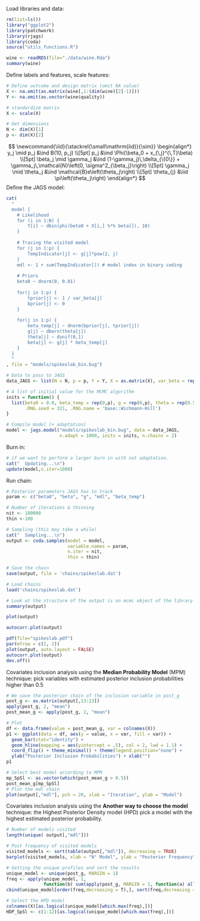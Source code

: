 Load libraries and data:
```r
rm(list=ls())
library("ggplot2")
library(patchwork)
library(rjags)
library(coda)
source("utils_functions.R")

wine <- readRDS(file="./data/wine.Rda")
summary(wine)
```
Define labels and features, scale features:
```r
# Define outcome and design matrix (omit NA value)
X <- na.omit(as.matrix(wine[,1:(dim(wine)[2]-1)]))
Y <- na.omit(as.vector(wine$quality))

# standardize matrix
X <- scale(X)

# Get dimensions
N <- dim(X)[1]
p <- dim(X)[2]
```
$$
\newcommand{\iid}{\stackrel{\small\mathrm{iid}}{\sim}}
\begin{align*}
  y_j \mid p_j &\ind B(10, p_j) \\[5pt]
  p_j &\ind \Phi(\beta_0 + x_{\,j}^{\,T}\beta) \\[5pt]
  \beta_j \mid \gamma_j &\ind (1-\gamma_j)\,\delta_{\{0\}} + \gamma_j\,\mathcal{N}\left(0, \sigma^2_{\beta_j}\right) \\[5pt]
  \gamma_j \mid \theta_j &\ind \mathcal{B}e\left(\theta_j\right) \\[5pt]
  \theta_{j} &\iid \pi\left(\theta_j\right)
\end{align*}
$$
Define the JAGS model:
```r
cat(
  "
  model {
    # Likelihood 
    for (i in 1:N) {
    	Y[i] ~ dbin(phi(beta0 + X[i,] %*% beta[]), 10)
    } 
  
    # Tracing the visited model
    for (j in 1:p) {
    	TempIndicator[j] <- g[j]*pow(2, j) 
    }
    mdl <- 1 + sum(TempIndicator[]) # model index in binary coding 
  
    # Priors
    beta0 ~ dnorm(0, 0.01)
  
    for(j in 1:p) {
    	tprior[j] <- 1 / var_beta[j]
    	bprior[j] <- 0
    }
  
    for(j in 1:p) {
    	beta_temp[j] ~ dnorm(bprior[j], tprior[j])
    	g[j] ~ dbern(theta[j])
    	theta[j] ~ dunif(0,1)
    	beta[j] <- g[j] * beta_temp[j]	
    }
  }
  "
, file = "models/spikeslab_bin.bug")

# Data to pass to JAGS
data_JAGS <- list(N = N, p = p, Y = Y, X = as.matrix(X), var_beta = rep(1, p))

# A list of initial value for the MCMC algorithm 
inits = function() {
  list(beta0 = 0.0, beta_temp = rep(0,p), g = rep(0,p), theta = rep(0.5, p),
       .RNG.seed = 321, .RNG.name = 'base::Wichmann-Hill') 
}

# Compile model (+ adaptation)
model <- jags.model("models/spikeslab_bin.bug", data = data_JAGS,
                    n.adapt = 1000, inits = inits, n.chains = 2) 
```
Burn in:
```r
# if we want to perform a larger burn in with not adaptation.
cat("  Updating...\n")
update(model,n.iter=1000)
```
Run chain:
```r
# Posterior parameters JAGS has to track
param <- c("beta0", "beta", "g", "mdl", "beta_temp")

# Number of iterations & thinning
nit <- 100000
thin <-100

# Sampling (this may take a while)
cat("  Sampling...\n")
output <- coda.samples(model = model,
                       variable.names = param,
                       n.iter = nit,
                       thin = thin)

# Save the chain
save(output, file = 'chains/spikeslab.dat')
```

```r
# Load chains
load('chains/spikeslab.dat')

# Look at the structure of the output is an mcmc object of the library coda
summary(output)
```

```r
plot(output)
```

```r
autocorr.plot(output)
```

```r
pdf(file="spikeslab.pdf")
par(mfrow = c(2, 2))
plot(output, auto.layout = FALSE)
autocorr.plot(output)
dev.off()
```
Covariates inclusion analysis using the **Median Probability Model** (MPM) technique: pick variables with estimated posterior inclusion probabilities higher than $0.5$
```r
# We save the posterior chain of the inclusion variable in post_g
post_g <- as.matrix(output[,13:23])
apply(post_g, 2, "mean")
post_mean_g <- apply(post_g, 2, "mean") 
```
```r
# Plot
df <- data.frame(value = post_mean_g, var = colnames(X))
p1 <- ggplot(data = df, aes(y = value, x = var, fill = var)) + 
  geom_bar(stat="identity") + 
  geom_hline(mapping = aes(yintercept = .5), col = 2, lwd = 1.1) +
  coord_flip() + theme_minimal() + theme(legend.position="none") + 
  ylab("Posterior Inclusion Probabilities") + xlab("")
p1
```
```r
# Select best model according to MPM
mp_SpSl <- as.vector(which(post_mean_g > 0.5))
post_mean_g[mp_SpSl]
# Plot the mdl chain
plot(output[,"mdl"], pch = 20, xlab = "Iteration", ylab = "Model")
```
Covariates inclusion analysis using the **Another way to choose the model** technique: the Highest Posterior Density model (HPD) pick a model with the highest estimated posterior probability.
```r
# Number of models visited
length(unique( output[,"mdl"]))
```
```r
# Post frequency of visited models
visited_models <- sort(table(output[,"mdl"]), decreasing = TRUE)
barplot(visited_models, xlab = "N° Model", ylab = "Posterior Frequency")
```
```r
# Getting the unique profiles and sort the results
unique_model <- unique(post_g, MARGIN = 1)
freq <- apply(unique_model, 1,
              function(b) sum(apply(post_g, MARGIN = 1, function(a) all(a == b))))
cbind(unique_model[order(freq,decreasing = T),], sort(freq,decreasing = T))
```
```r
# Select the HPD model 
colnames(X)[as.logical(unique_model[which.max(freq),])]
HDP_SpSl <- c(1:12)[as.logical(unique_model[which.max(freq),])]
```

